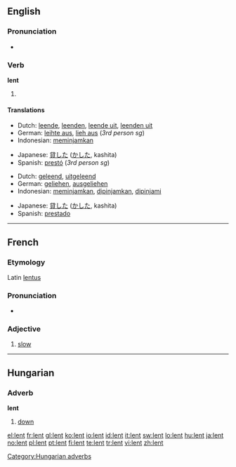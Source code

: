 {{also|Lent}}
==English==

===Pronunciation===
* {{IPA|/lεnt/}}
*: {{rhymes|ɛnt}}

===Verb===
'''lent'''

# {{past of|[[lend]]}}

====Translations====
{{trans-top|past tense of lend}}
* Dutch: [[leende]], [[leenden]], [[leende uit]], [[leenden uit]]
* German: [[leihte aus]], [[lieh aus]] (''3rd person sg'')
* Indonesian: [[pinjam|meminjamkan]]
{{trans-mid}}
* Japanese: [[貸した]] ([[かした]], kashita)
* Spanish: [[prestó]] (''3rd person sg'')
{{trans-bottom}}

{{trans-top|past participle of lend}}
* Dutch: [[geleend]], [[uitgeleend]]
* German: [[geliehen]], [[ausgeliehen]]
* Indonesian: [[pinjam|meminjamkan]], [[pinjam|dipinjamkan]], [[pinjam|dipinjami]]
{{trans-mid}}
* Japanese: [[貸した]] ([[かした]], kashita)
* Spanish: [[prestado]]
{{trans-bottom}}

----

==French==

===Etymology===
Latin [[lentus]]

===Pronunciation===
* {{audio|Fr-lent.ogg|audio}}

===Adjective===
{{fr-adj}}

# [[slow]]

----

==Hungarian==

===Adverb===
'''lent'''

# [[down]]

[[Category:Hungarian adverbs]]

[[el:lent]]
[[fr:lent]]
[[gl:lent]]
[[ko:lent]]
[[io:lent]]
[[id:lent]]
[[it:lent]]
[[sw:lent]]
[[lo:lent]]
[[hu:lent]]
[[ja:lent]]
[[no:lent]]
[[pl:lent]]
[[pt:lent]]
[[fi:lent]]
[[te:lent]]
[[tr:lent]]
[[vi:lent]]
[[zh:lent]]